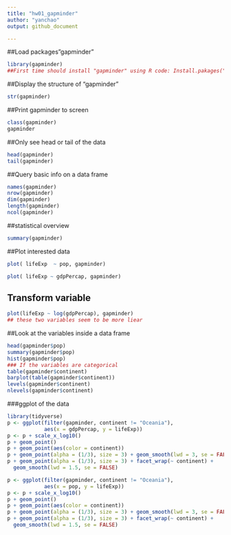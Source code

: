 ```yaml
---
title: "hw01_gapminder"
author: "yanchao"
output: github_document

---
```

##Load packages"gapminder"
```r
library(gapminder)
##First time should install "gapminder" using R code: Install.pakages("gapminder")
```

##Display the structure of "gapminder"
```r
str(gapminder)
```

##Print gapminder to screen
```r
class(gapminder)
gapminder
```

##Only see head or tail of the data
```r
head(gapminder)
tail(gapminder)
```

##Query basic info on a data frame
```r
names(gapminder)
nrow(gapminder)
dim(gapminder)
length(gapminder)
ncol(gapminder)
```

##statistical overview
```r
summary(gapminder)
```

##Plot interested data


```r
plot( lifeExp  ~ pop, gapminder)
```

```r
plot( lifeExp ~ gdpPercap, gapminder)
```
## Transform variable
```r
plot(lifeExp ~ log(gdpPercap), gapminder)
## these two variables seem to be more liear
```

##Look at the variables inside a data frame
```r
head(gapminder$pop)
summary(gapminder$pop)
hist(gapminder$pop)
### If the variables are categorical
table(gapminder$continent)
barplot(table(gapminder$continent))
levels(gapminder$continent)
nlevels(gapminder$continent)
```

###ggplot of the data
```r
library(tidyverse)
p <- ggplot(filter(gapminder, continent != "Oceania"),
            aes(x = gdpPercap, y = lifeExp)) 
p <- p + scale_x_log10() 
p + geom_point() 
p + geom_point(aes(color = continent)) 
p + geom_point(alpha = (1/3), size = 3) + geom_smooth(lwd = 3, se = FALSE)
p + geom_point(alpha = (1/3), size = 3) + facet_wrap(~ continent) +
  geom_smooth(lwd = 1.5, se = FALSE)
```
```r
p <- ggplot(filter(gapminder, continent != "Oceania"),
            aes(x = pop, y = lifeExp)) 
p <- p + scale_x_log10() 
p + geom_point() 
p + geom_point(aes(color = continent)) 
p + geom_point(alpha = (1/3), size = 3) + geom_smooth(lwd = 3, se = FALSE)
p + geom_point(alpha = (1/3), size = 3) + facet_wrap(~ continent) +
  geom_smooth(lwd = 1.5, se = FALSE)
```


